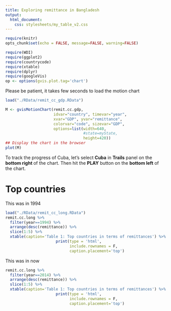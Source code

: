 ```yaml
---
title: Exploring remittance in Bangladesh
output: 
  html_document:
    css: stylesheets/my_table_v2.css
---
```


```r
require(knitr)
opts_chunk$set(echo = FALSE, message=FALSE, warning=FALSE)
```


```r
require(WDI)
require(ggplot2)
require(countrycode)
require(xtable)
require(dplyr)
require(googleVis)
op <- options(gvis.plot.tag='chart')
```




<span class="stext2">Please be patient, it takes few seconds to load the motion chart </span>


```r
load("./RData/remit_cc_gdp.RData")

M <- gvisMotionChart(remit.cc.gdp,
                     idvar="country", timevar="year",
                     xvar="GDP", yvar="remittance",
                     colorvar="code", sizevar="GDP",
                     options=list(width=640,
                                  #state=myState,
                                  height=420))
## Display the chart in the browser
plot(M)
```

<span class="stext1">To track the progress of Cuba, let's select <strong>Cuba</strong> in <strong>Trails</strong> panel on the <strong>bottom right </strong> of the chart. Then hit the <strong>PLAY</strong> button on the <strong>bottom left</strong> of the chart.</span> 




# Top countries

This was in 1994

```r
load("./RData/remit_cc_long.RData")
remit.cc.long %>%
  filter(year==1994) %>%
  arrange(desc(remittance)) %>% 
  slice(1:5) %>%
  xtable(caption='Table 1: Top countries in terms of remittances') %>% 
                      print(type = 'html',
                            include.rownames = F,
                            caption.placement='top')
```

This was in now

```r
remit.cc.long %>%
  filter(year==2014) %>%
  arrange(desc(remittance)) %>% 
  slice(1:5) %>%
  xtable(caption='Table 1: Top countries in terms of remittances') %>% 
                      print(type = 'html',
                            include.rownames = F,
                            caption.placement='top')
```
